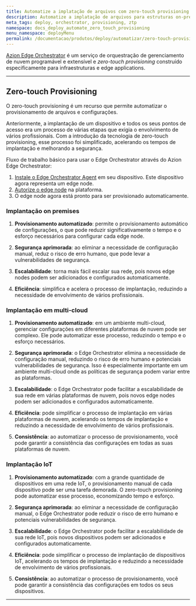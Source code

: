 ```yaml
---
title: Automatize a implatação de arquivos com zero-touch provisioning
description: Automatize a implatação de arquivos para estruturas on-premises, multi-cloud e IoT com o Azion Edge Orchestrator.
meta_tags: deploy, orchestrator, provisioning, ztp
namespace: docs_deploy_automate_zero_touch_provisioning
menu_namespace: deployMenu
permalink: /documentacao/produtos/deploy/automatizar/zero-touch-provisioning/
---
```



[Azion Edge Orchestrator](/pt-br/documentacao/produtos/deploy/edge-orchestrator/) é um serviço de orquestração de gerenciamento de nuvem programável e extensível e *zero-touch provisioning* construído especificamente para infraestruturas e edge applications.

<LinkButton link="/pt-br/documentacao/produtos/guias/deploy/instalar-orchestrator-agent/" label="ir para como instalar o edge orchestrator agent" severity="secondary" target="_blank" />
<LinkButton link="/pt-br/documentacao/produtos/guias/deploy/autorizar-edge-node/" label="ir para como autorizar um edge node" severity="secondary" target="_blank" />

---

## Zero-touch Provisioning

O zero-touch provisioning é um recurso que permite automatizar o provisionamento de arquivos e configurações.

Anteriormente, a implantação de um dispositivo e todos os seus pontos de acesso era um processo de várias etapas que exigia o envolvimento de vários profissionais. Com a introdução da tecnologia de zero-touch provisioning, esse processo foi simplificado, acelerando os tempos de implantação e melhorando a segurança.

Fluxo de trabalho básico para usar o Edge Orchestrator através do Azion Edge Orchestrator:

1. [Instale o Edge Orchestrator Agent](/pt-br/documentacao/produtos/guias/deploy/instalar-orchestrator-agent/) em seu dispositivo. Este dispositivo agora representa um edge node.
2. [Autorize o edge node](/pt-br/documentacao/produtos/guias/deploy/autorizar-edge-node/) na plataforma.
3. O edge node agora está pronto para ser provisionado automaticamente.

### Implantação on premises


1. **Provisionamento automatizado**: permite o provisionamento automático de configurações, o que pode reduzir significativamente o tempo e o esforço necessários para configurar cada edge node.

2. **Segurança aprimorada**: ao eliminar a necessidade de configuração manual, reduz o risco de erro humano, que pode levar a vulnerabilidades de segurança.

3. **Escalabilidade**: torna mais fácil escalar sua rede, pois novos edge nodes podem ser adicionados e configurados automaticamente.

4. **Eficiência**: simplifica e acelera o processo de implantação, reduzindo a necessidade de envolvimento de vários profissionais.

### Implantação em multi-cloud 


1. **Provisionamento automatizado**: em um ambiente multi-cloud, gerenciar configurações em diferentes plataformas de nuvem pode ser complexo. Ele pode automatizar esse processo, reduzindo o tempo e o esforço necessários.

2. **Segurança aprimorada**: o Edge Orchestrator elimina a necessidade de configuração manual, reduzindo o risco de erro humano e potenciais vulnerabilidades de segurança. Isso é especialmente importante em um ambiente multi-cloud onde as políticas de segurança podem variar entre as plataformas.

3. **Escalabilidade**: o Edge Orchestrator pode facilitar a escalabilidade de sua rede em várias plataformas de nuvem, pois novos edge nodes podem ser adicionados e configurados automaticamente.

4. **Eficiência**: pode simplificar o processo de implantação em várias plataformas de nuvem, acelerando os tempos de implantação e reduzindo a necessidade de envolvimento de vários profissionais.

5. **Consistência**: ao automatizar o processo de provisionamento, você pode garantir a consistência das configurações em todas as suas plataformas de nuvem.

### Implantação IoT

1. **Provisionamento automatizado**: com a grande quantidade de dispositivos em uma rede IoT, o provisionamento manual de cada dispositivo pode ser uma tarefa demorada. O zero-touch provisioning pode automatizar esse processo, economizando tempo e esforço.

2. **Segurança aprimorada**: ao eliminar a necessidade de configuração manual, o Edge Orchestrator pode reduzir o risco de erro humano e potenciais vulnerabilidades de segurança.

3. **Escalabilidade**: o Edge Orchestrator pode facilitar a escalabilidade de sua rede IoT, pois novos dispositivos podem ser adicionados e configurados automaticamente.

4. **Eficiência**: pode simplificar o processo de implantação de dispositivos IoT, acelerando os tempos de implantação e reduzindo a necessidade de envolvimento de vários profissionais.

5. **Consistência**: ao automatizar o processo de provisionamento, você pode garantir a consistência das configurações em todos os seus dispositivos.

---


